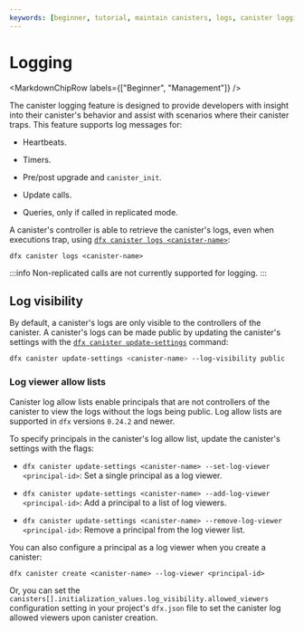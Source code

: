 ```yaml
---
keywords: [beginner, tutorial, maintain canisters, logs, canister logging, logging]
---
```



# Logging

<MarkdownChipRow labels={["Beginner", "Management"]} />

The <GlossaryTooltip>canister</GlossaryTooltip> logging feature is designed to provide developers with insight into their canister's behavior and assist with scenarios where their canister traps. This feature supports log messages for:

- Heartbeats.

- Timers.

- Pre/post upgrade and `canister_init`.

- Update calls.

- Queries, only if called in replicated mode.

A canister's controller is able to retrieve the canister's logs, even when executions trap, using [`dfx canister logs <canister-name>`](/docs/current/building-dapps/developer-tools/dfx/dfx-canister#dfx-canister-logs):

```
dfx canister logs <canister-name>
```

:::info
Non-replicated calls are not currently supported for logging.
:::

## Log visibility

By default, a canister's logs are only visible to the controllers of the canister. A canister's logs can be made public by updating the canister's settings with the [`dfx canister update-settings`](/docs/current/building-dapps/developer-tools/dfx/dfx-canister#dfx-canister-update-settings) command:

```bash
dfx canister update-settings <canister-name> --log-visibility public
```

### Log viewer allow lists

Canister log allow lists enable principals that are not controllers of the canister to view the logs without the logs being public. Log allow lists are supported in `dfx` versions `0.24.2` and newer.

To specify principals in the canister's log allow list, update the canister's settings with the flags:

- `dfx canister update-settings <canister-name> --set-log-viewer <principal-id>`: Set a single principal as a log viewer.

- `dfx canister update-settings <canister-name> --add-log-viewer <principal-id>`: Add a principal to a list of log viewers.

- `dfx canister update-settings <canister-name> --remove-log-viewer <principal-id>`: Remove a principal from the log viewer list.

You can also configure a principal as a log viewer when you create a canister:

```
dfx canister create <canister-name> --log-viewer <principal-id>
```

Or, you can set the `canisters[].initialization_values.log_visibility.allowed_viewers` configuration setting in your project's `dfx.json` file to set the canister log allowed viewers upon canister creation.